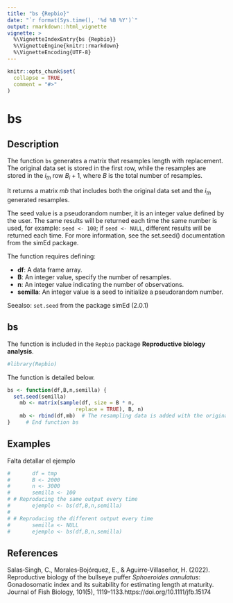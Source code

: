 ---
title: "bs {Repbio}"
date: "`r format(Sys.time(), '%d %B %Y')`"
output: rmarkdown::html_vignette
vignette: >
  %\VignetteIndexEntry{bs {Repbio}}
  %\VignetteEngine{knitr::rmarkdown}
  %\VignetteEncoding{UTF-8}
---

```{r, include = FALSE}
knitr::opts_chunk$set(
  collapse = TRUE,
  comment = "#>"
)
```

# bs

## Description

The function `bs` generates a matrix that resamples length with replacement.
The original data set is stored in the first row, while the resamples are stored in the $i_{th}$ row $B_{i}+1$, where $B$ is the total number of resamples.

It returns a matrix *mb* that includes both the original data set and the $i_{th}$ generated resamples.


The seed value is a pseudorandom number, it is an integer value defined by the user. The same results will be returned each time the same number is used, for example: `seed <- 100`; if `seed <- NULL`, different results will be returned each time. For more information, see the set.seed() documentation from the simEd package.


The function requires defining:


 * **df**: A data frame array. 
 * **B**: An integer value, specify the number of resamples.
 * **n**: An integer value indicating the number of observations.
 * **semilla**: An integer value is a seed to initialize a pseudorandom number.


Seealso: `set.seed` from the package simEd (2.0.1)


## bs

The function is included in the `Repbio` package **Reproductive biology analysis**.


```{r setup}
#library(Repbio)
```


The function is detailed below.

```{r, warning=FALSE, message=FALSE}
bs <- function(df,B,n,semilla) {
  set.seed(semilla)
    mb <- matrix(sample(df, size = B * n,
                      replace = TRUE), B, n)
    mb <- rbind(df,mb)  # The resampling data is added with the original data
}     # End function bs
```


## Examples

Falta detallar el ejemplo

```{r, warning=FALSE, message=FALSE}
#       df = tmp
#       B <- 2000
#       n <- 3000
#       semilla <- 100
# # Reproducing the same output every time
#       ejemplo <- bs(df,B,n,semilla)
# 
# # Reproducing the different output every time
#       semilla <- NULL
#       ejemplo <- bs(df,B,n,semilla)
```


## References

Salas‐Singh, C., Morales‐Bojórquez, E., & Aguirre‐Villaseñor, H. (2022). Reproductive biology of the bullseye puffer *Sphoeroides annulatus*: Gonadosomatic index and its suitability for estimating length at maturity. Journal of Fish Biology, 101(5), 1119-1133.https://doi.org/10.1111/jfb.15174
